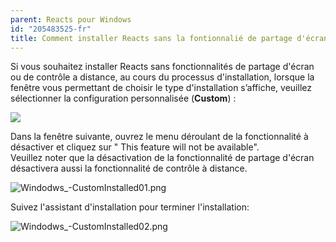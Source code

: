 ```yaml
---
parent: Reacts pour Windows
id: "205483525-fr"
title: Comment installer Reacts sans la fontionnalié de partage d'écran ou le de contrôle a distance
---
```

Si vous souhaitez installer Reacts sans fonctionnalités de partage d'écran ou de contrôle a distance, au cours du processus d'installation, lorsque la fenêtre vous permettant de choisir le type d'installation s’affiche, veuillez sélectionner la configuration personnalisée (**Custom**) :

![](@assets/attachments/Custom_install_1.png)

Dans la fenêtre suivante, ouvrez le menu déroulant de la fonctionnalité à désactiver et cliquez sur " This feature will not be available".  
Veuillez noter que la désactivation de la fonctionnalité de partage d'écran désactivera aussi la fonctionnalité de contrôle à distance.

![Windodws_-CustomInstalled01.png](@assets/attachments/Windodws_-CustomInstalled01.png)

Suivez l'assistant d'installation pour terminer l'installation:

![Windodws_-CustomInstalled02.png](@assets/attachments/Windodws_-CustomInstalled02.png)

